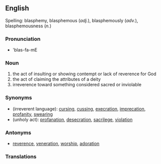 ==English==
Spelling: blasphemy, blasphemous (''adj.''), blasphemously (''adv.''), blasphemousness (''n.'')
===Pronunciation===
* 'blas-fa-mE
===Noun===
#the act of insulting or showing contempt or lack of reverence for God
#the act of claiming the attributes of a deity
#irreverence toward something considered sacred or inviolable
===Synonyms===
*(irreverent language): [[cursing]], [[cussing]], [[execration]], [[imprecation]], [[profanity]], [[swearing]]
*(unholy act): [[profanation]], [[desecration]], [[sacrilege]], [[violation]]
===Antonyms===
*[[reverence]], [[veneration]], [[worship]], [[adoration]]
===Translations===